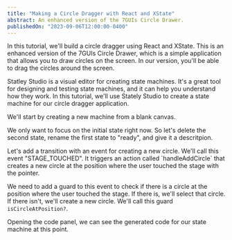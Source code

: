 ```yaml
---
title: "Making a Circle Dragger with React and XState"
abstract: An enhanced version of the 7GUIs Circle Drawer.
publishedOn: "2023-09-06T12:00:00-0400"
---
```


<P>
In this tutorial, we'll build a circle dragger using React and XState. This is an enhanced version of the 7GUIs Circle Drawer, which is a simple application that allows you to draw circles on the screen. In our version, you'll be able to drag the circles around the screen.

Statley Studio is a visual editor for creating state machines. It's a great tool for designing and testing state machines, and it can help you understand how they work. In this tutorial, we'll use Stately Studio to create a state machine for our circle dragger application.

We'll start by creating a new machine from a blank canvas.

</P>
<Stately
  url="https://stately.ai/registry/editor/embed/6ad630e7-c4f1-40e5-8068-4c0a0398a8e9?mode=design&machineId=a5701504-59a3-4092-9bd4-3972be705357"
  height="350px"
/>

<P>
  We only want to focus on the initial state right now. So let's delete the
  second state, rename the first state to "ready", and give it a descritpion.
</P>

<Stately
  url="https://stately.ai/registry/editor/embed/6ad630e7-c4f1-40e5-8068-4c0a0398a8e9?mode=design&machineId=6044140f-70ea-402e-bb4e-d6bae8feaa9b"
  height="500px"
/>

<P>
  Let's add a transition with an event for creating a new circle. We'll call
  this event "STAGE_TOUCHED". It triggers an action called `handleAddCircle`
  that creates a new circle at the position where the user touched the stage
  with the pointer.
</P>

<Stately
  url="https://stately.ai/registry/editor/embed/6ad630e7-c4f1-40e5-8068-4c0a0398a8e9?mode=design&machineId=a9c06227-663e-4f0c-8e3a-be6fb9dc7c3a"
  height="500px"
/>

We need to add a guard to this event to check if there is a circle at the position where the user touched the stage. If there is, we'll select that circle. If there isn't, we'll create a new circle. We'll call this guard `isCircleAtPosition?`.

<Stately
  url="https://stately.ai/registry/editor/embed/6ad630e7-c4f1-40e5-8068-4c0a0398a8e9?machineId=5b8943fc-837a-419f-a4b6-09c20e26b8aa"
  height="700px"
/>

Opening the code panel, we can see the generated code for our state machine at this point.

<Sandbox />
